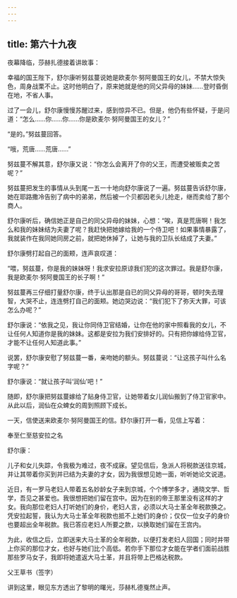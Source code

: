 ```yaml
---
---
---
```

title: 第六十九夜
---






夜幕降临，莎赫扎德接着讲故事：





幸福的国王陛下，舒尔康听努兹蔓说她是欧麦尔·努阿曼国王的女儿，不禁大惊失色，周身战栗不止。这时他明白了，原来她就是他的同父异母的妹妹……登时昏倒在地，不省人事。

过了一会儿，舒尔康慢慢苏醒过来，感到惊异不已。但是，他仍有些怀疑，于是问道：“怎么……你……你……你是欧麦尔·努阿曼国王的女儿？”

“是的。”努兹蔓回答。

“哦，荒唐……荒唐……”

努兹蔓不解其意，舒尔康又说：“你怎么会离开了你的父王，而遭受被贩卖之苦呢？”

努兹蔓把发生的事情从头到尾一五一十地向舒尔康说了一遍。努兹蔓告诉舒尔康，她在耶路撒冷告别了病中的弟弟，然后被一个贝都因老头儿抢走，继而卖给了那个商人。

舒尔康听后，确信她正是自己的同父异母的妹妹，心想：“唉，真是荒唐啊！我怎么和我的妹妹结为夫妻了呢？我赶快把她嫁给我的一个侍卫吧！如果事情暴露了，我就装作在我同她同房之前，就把她休掉了，让她与我的卫队长结成了夫妻。”

舒尔康劈打起自己的面颊，连声哀叹道：

“喂，努兹蔓，你是我的妹妹呀！我求安拉原谅我们犯的这次罪过。我是舒尔康，我是欧麦尔·努阿曼国王的长子啊！”

努兹蔓再三仔细打量舒尔康，终于认出那是自已的同父异母的哥哥，顿时失去理智，大哭不止，连连劈打自己的面颊。她边哭边说：“我们犯下了弥天大罪，可该怎么办呢？”

舒尔康说：“依我之见，我让你同侍卫官结婚，让你在他的家中照看我的女儿，不让任何人知道你是我的妹妹。这都是安拉为我们安排好的。只有把你嫁给侍卫官，才能不让任何人知道此事。”

说罢，舒尔康安慰了努兹蔓一番，亲吻她的额头。努兹蔓说：“让这孩子叫什么名字呢？”

舒尔康说：“就让孩子叫‘润仙’吧！”

随即，舒尔康把努兹蔓嫁给了贴身侍卫官，让她带着女儿润仙搬到了侍卫官家中。从此以后，润仙在众蜱女的周到照顾下成长。

一天，信使送来欧麦尔·努阿曼国王的信。舒尔康打开一看，见信上写着：


奉至仁至慈安拉之名

舒尔康：

儿子和女儿失踪，令我极为难过，夜不成寐。望见信后，急派人将税款送往京城，并让其带着你买到并已结为夫妻的才女，因为我很想见她一面，听听她论文说道。

近日，有一罗马老妇人带着五名妙龄女子来到京城，个个博学多才，通晓文学、哲学，吾见之甚爱也。我很想把她们留在宫中。因为在别的帝王那里没有这样的才女。我向那位老妇人打听她们的身价，老妇人言，必须以大马士革全年税款换之。凭安拉起誓，我认为大马士革全年税款也抵不上她们的身价；仅仅一位女子的身价也要超出全年税款。我已答应老妇人所要之款，以换取她们留在王宫内。

为此，收信之后，立即送来大马士革的全年税款，以便打发老妇人回国；同时并带上你买的那位才女，也好与她们比个高低。若你手下那位才女能在学者们面前战胜那些罗马女子，我即将她遣返大马士革，并且将带上巴格达税款。

父王草书（签字）



讲到这里，眼见东方透出了黎明的曙光，莎赫札德戛然止声。